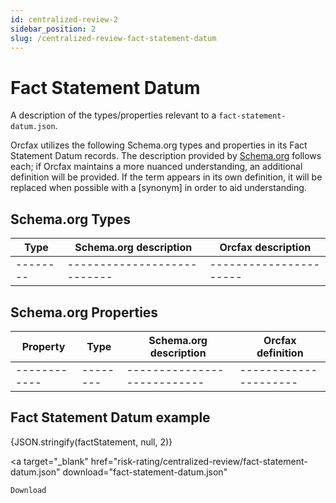 ```yaml
---
id: centralized-review-2
sidebar_position: 2
slug: /centralized-review-fact-statement-datum
---
```



# Fact Statement Datum

A description of the types/properties relevant to a
`fact-statement-datum.json`.

Orcfax utilizes the following Schema.org types and properties in its Fact
Statement Datum records. The description provided by [Schema.org][schema-1]
follows each; if Orcfax maintains a more nuanced understanding, an additional
definition will be provided. If the term appears in its own definition, it will
be replaced when possible with a \[synonym\] in order to aid understanding.

[schema-1]: https://schema.org/

## Schema.org Types

| Type     | Schema.org description     | Orcfax description     |
| -------- | ---------------------------| ---------------------- |
| -------- | ---------------------------| ---------------------- |

## Schema.org Properties

| Property     | Type     | Schema.org description     | Orcfax definition     |
| ------------ | -------- | ---------------------------| --------------------- |
| ------------ | -------- | ---------------------------| --------------------- |

## Fact Statement Datum example

<CodeBlock language="json">{JSON.stringify(factStatement, null, 2)}</CodeBlock>

<a
    target="_blank"
    href="risk-rating/centralized-review/fact-statement-datum.json"
    download="fact-statement-datum.json"
>
    Download
</a>
